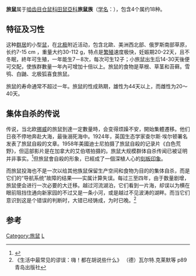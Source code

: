 {{Automatic taxobox
| taxon = Lemmini
| authority = 
| image = Lemming.jpg
| image_caption = [[歐旅鼠|歐旅鼠]]（''Lemmus lemmus''）
| subdivision_ranks = 屬
| subdivision =
*[[環颈旅鼠属|環颈旅鼠属]] ''Dicrostonyx''
*[[旅鼠属|旅鼠属]] ''Lemmus''
*[[泽旅鼠属|泽旅鼠属]] ''Synaptomys''
*[[林旅鼠|林旅鼠]] ''Myopus''
}}

'''旅鼠'''属于[[啮齿目|啮齿目]][[仓鼠科|仓鼠科]][[田鼠亞科|田鼠亞科]]'''旅鼠族'''（[[学名|学名]]：{{lang|la|Lemmini}}），包含4个属约18种。

==特征及习性==
{{Unreferencedsect|date=2022-04-27}}
这种[[群居动物|群居]]的小型[[鼠|鼠]]，在[[北极|北极]]附近活动，包含北歐、美洲西北部、俄罗斯南部草原，长约7-15 cm ，重量大约30-112 g，特点是[[繁殖|繁殖]]速度极快，妊娠期20-22天，且不冬眠，終年可生殖，一年能生7－8次，每次可生12子；小旅鼠出生后14-30天後便可交配，使族群數量一年內可增加十倍以上。旅鼠的食物是草根、草茎和苔藓。雪鸮、白鼬、北极狐喜食旅鼠。

旅鼠的寿命通常不超过一年。旅鼠的性成熟期，雄性为44天以上，而雌性为20～40天。

==集体自杀的传说==
{{main|旅鼠效應}}
传说，当北欧[[挪威|挪威]]的旅鼠到達一定數量時，会变得烦躁不安，開始集體遷移。他们日夜不停地奔赴大海，最後溺死海中。1924年，英国生态学家查尔斯·埃尔顿署名发表了旅鼠自殺的文章。1958年美國迪士尼拍摄了旅鼠自殺的记录片《白色荒野》，但這部影片是在加拿大的艾伯塔拍摄的。旅鼠大规模群体自杀传闻已被证明并非事实。<ref>{{Cite web |url=http://www.abc.net.au/science/k2/moments/s1081903.htm |title=ABC.net.au - Lemmings Suicide Myth |accessdate=2008-11-16 |archive-date=2007-07-14 |archive-url=https://web.archive.org/web/20070714004911/http://www.abc.net.au/science/k2/moments/s1081903.htm |dead-url=no }}</ref>但旅鼠會自殺的形象，已經成了一個深植人心的[[刻板印象|刻板印象]]。

而旅鼠投海也不是一次以给其他族鼠保留生产空间和食物为目的的集体自杀，而是它们的“导航系统”故障的结果——实属计算失误。每过三至四年，由于数量剧增，旅鼠便会进行一次必要的大迁移。越过河流湖泊，它们看到一片海，却误以为横在眼前阻挡住通向新家园的不过又是一条小河，或是越过不见波涛的湖畔。而当它们意识到这是个错误的判断时，大错已经铸成，为时已晚。<ref>《生活中最常见的谬误：嗨！都在胡说些什么》 （德）瓦尔特.克莱默等 p89 青岛出版社</ref>

== 参考 ==
{{commons+cat|Lemmus_lemmus|旅鼠|Lemmus_lemmus}}
{{reflist}}
{{Taxonbar|from=Q234150}}
[[Category:旅鼠|Category:旅鼠]]
[[Category:仓鼠科|L]]